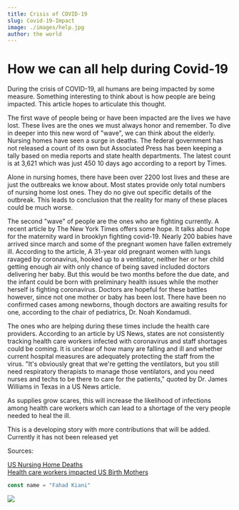 ```yaml
---
title: Crisis of COVID-19
slug: Covid-19-Impact
image: ./images/help.jpg
author: the world 
---
```



<h1>How we can all help during Covid-19</h1>

During the crisis of COVID-19, all humans are being impacted by some measure. Something interesting to think about is how people are being impacted. This article hopes to articulate this thought.

The first wave of people being or have been impacted are the lives we have lost. These lives are the ones we must always honor and remember. To dive in deeper into this new word of "wave", we can think about the elderly. Nursing homes have seen a surge in deaths. The federal government has not released a count of its own but Associated Press has been keeping a tally based on media reports and state health departments. The latest count is at 3,621 which was just 450 10 days ago according to a report by Times. 

 Alone in nursing homes, there have been over 2200 lost lives and these are just the outbreaks we know about. Most states provide only total numbers of nursing home lost ones. They do no give out specific details of the outbreak. This leads to conclusion that the reality for many of these places could be much worse.

 The second "wave" of people are the ones who are fighting currently. A recent article by The New York Times offers some hope. It talks about hope for the maternity ward in brooklyn fighting covid-19. Nearly 200 babies have arrived since march and some of the pregnant women have fallen extremely ill. According to the article, A 31-year old pregnant women with lungs ravaged by coronavirus, hooked up to a ventilator, neither her or her child getting enough air with only chance of being saved included doctors delivering her baby. But this would be two months before the due date, and the infant could be born with preliminary health issues while the mother herself is fighting coronavirus. Doctors are hopeful for these battles however, since not one mother or baby has been lost. There have been no confirmed cases among newborns, though doctors are awaiting results for one, according to the chair of pediatrics, Dr. Noah Kondamudi.

The ones who are helping during these times  include the health care providers. According to an article by US News, states are not consistently tracking health care workers infected with coronavirus and staff shortages could be coming. It is unclear of how many are falling and ill and whether current hospital measures are adequately protecting the staff from the virus. "It's obviously great that we're getting the ventilators, but you still need respiratory therapists to manage those ventilators, and you need nurses and techs to be there to care for the patients," quoted by Dr. James Williams in Texas in a US News article. 

As supplies grow scares, this will increase the likelihood of infections among health care workers which can lead to a shortage of the very people needed to heal the ill. 

This is a developing story with more contributions that will be added. Currently it has not been released yet

Sources:

<a href="https://time.com/5819859/us-nursing-home-deaths/ ">US Nursing Home Deaths</a>
<br />
 <a href="https://www.usnews.com/news/national-news/articles/2020-04-03/how-many-health-care-workers-have-coronavirus" target="_blank">Health care workers impacted </a>
 <a href="https://www.nytimes.com/2020/04/12/nyregion/coronavirus-births-mothers.html">US Birth Mothers</a>
<br />
<div className="code"> 
</div>


<!-- `<h1>heading one</h1>` -->


<div className="code">

```javascript
const name = "Fahad Kiani"
```

</div>

<div className="post-image">

![](./images/help.jpg)

</div>

<div className="code"> </div>

<Counter />